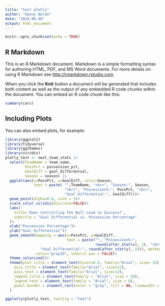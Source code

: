 ```yaml
---
title: "test plotly"
author: "Danny Nolan"
date: "2024-06-08"
output: html_document
---
```


```r
knitr::opts_chunk$set(echo = TRUE)
```

## R Markdown

This is an R Markdown document. Markdown is a simple formatting syntax for authoring HTML, PDF, and MS Word documents. For more details on using R Markdown see <http://rmarkdown.rstudio.com>.

When you click the **Knit** button a document will be generated that includes both content as well as the output of any embedded R code chunks within the document. You can embed an R code chunk like this:

```r
summary(cars)
```

## Including Plots

You can also embed plots, for example:

```r
library(ggplot2)
library(tidyverse)
library(ggthemes)
library(viridis)
plotly_test <- nwsl_team_stats |> 
  select(TeamName = team_name,
         PossPct = possession_pct,
         GoalDiff = goal_differential,
         Season = season) |> 
  ggplot(aes(x=PossPct, y=GoalDiff, color=Season, 
             text = paste( "",TeamName, "<br>", "Season:", Season, 
                           "<br>", "Possession%:", PossPct, "<br>", 
                           "Goal Differential:", GoalDiff)))+
  geom_point(alpha=0.6, size = 2)+
  scale_color_viridis(discrete=FALSE)+
  labs(
    title='Does Controlling the Ball Lead to Success?',
    subtitle = "Goal Differential vs. Possession Percentage"
  )+
  xlab("Possession Percentage")+
  ylab("Goal Differential")+
  geom_smooth(mapping = aes(x=PossPct, y=GoalDiff, 
                            text = paste("", "Possession%:", 
                                         round(after_stat(x), 2), "<br>", 
                "Goal Differential:", round(after_stat(y), 2))), method="lm", 
              color="gray20", inherit.aes = FALSE)+
  theme_solarized()+
  theme(plot.title = element_text(hjust=0.5, family="Arial", size= 14),
    axis.title = element_text(family="Arial", size=12),
    axis.text = element_text(family="Arial", size=12),
    legend.title = element_text(family = "Arial", size = 10),  
    legend.text = element_text(family = "Arial", size = 8),
    panel.border = element_rect(color = "gray", fill = NA, linewidth = .5)
  )

ggplotly(plotly_test, tooltip = "text")
```


